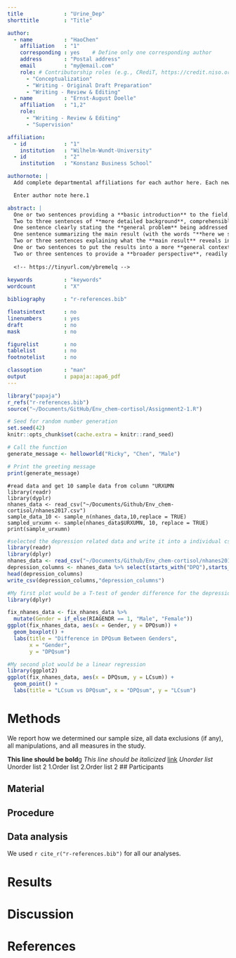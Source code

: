 ```yaml
---
title             : "Urine_Dep"
shorttitle        : "Title"

author: 
  - name          : "HaoChen"
    affiliation   : "1"
    corresponding : yes    # Define only one corresponding author
    address       : "Postal address"
    email         : "my@email.com"
    role: # Contributorship roles (e.g., CRediT, https://credit.niso.org/)
      - "Conceptualization"
      - "Writing - Original Draft Preparation"
      - "Writing - Review & Editing"
  - name          : "Ernst-August Doelle"
    affiliation   : "1,2"
    role:
      - "Writing - Review & Editing"
      - "Supervision"

affiliation:
  - id            : "1"
    institution   : "Wilhelm-Wundt-University"
  - id            : "2"
    institution   : "Konstanz Business School"

authornote: |
  Add complete departmental affiliations for each author here. Each new line herein must be indented, like this line.

  Enter author note here.1

abstract: |
  One or two sentences providing a **basic introduction** to the field,  comprehensible to a scientist in any discipline.
  Two to three sentences of **more detailed background**, comprehensible  to scientists in related disciplines.
  One sentence clearly stating the **general problem** being addressed by  this particular study.
  One sentence summarizing the main result (with the words "**here we show**" or their equivalent).
  Two or three sentences explaining what the **main result** reveals in direct comparison to what was thought to be the case previously, or how the  main result adds to previous knowledge.
  One or two sentences to put the results into a more **general context**.
  Two or three sentences to provide a **broader perspective**, readily comprehensible to a scientist in any discipline.
  
  <!-- https://tinyurl.com/ybremelq -->
  
keywords          : "keywords"
wordcount         : "X"

bibliography      : "r-references.bib"

floatsintext      : no
linenumbers       : yes
draft             : no
mask              : no

figurelist        : no
tablelist         : no
footnotelist      : no

classoption       : "man"
output            : papaja::apa6_pdf
---
```


```r
library("papaja")
r_refs("r-references.bib")
source("~/Documents/GitHub/Env_chem-cortisol/Assignment2-1.R")
```

```r
# Seed for random number generation
set.seed(42)
knitr::opts_chunk$set(cache.extra = knitr::rand_seed)

```
```r

# Call the function
generate_message <- helloworld("Ricky", "Chen", "Male")

# Print the greeting message
print(generate_message)
```


```r-sameple_urxumn

#read data and get 10 sample data from column "URXUMN
library(readr)
library(dyplr)
nhanes_data <- read_csv("~/Documents/Github/Env_chem-cortisol/nhanes2017.csv")
sample_data_10 <- sample_n(nhanes_data,10,replace = TRUE)
sampled_urxumn <- sample(nhanes_data$URXUMN, 10, replace = TRUE)
print(sample_urxumn)
```
```r
#selected the depression related data and write it into a individual csv file
library(readr)
library(dplyr)
nhanes_data <- read_csv("~/Documents/Github/Env_chem-cortisol/nhanes2017.csv")
depression_columns <- nhanes_data %>% select(starts_with("DPQ"),starts_with("SEQN"))
head(depression_columns)
write_csv(depression_columns,"depression_columns")

```

```r
#My first plot would be a T-test of gender difference for the depression score 
library(dplyr)

fix_nhanes_data <- fix_nhanes_data %>%
  mutate(Gender = if_else(RIAGENDR == 1, "Male", "Female"))
ggplot(fix_nhanes_data, aes(x = Gender, y = DPQsum)) +
  geom_boxplot() +
  labs(title = "Difference in DPQsum Between Genders",
       x = "Gender",
       y = "DPQsum")

```

```r
#My second plot would be a linear regression 
library(ggplot2)
ggplot(fix_nhanes_data, aes(x = DPQsum, y = LCsum)) +
  geom_point() +
  labs(title = "LCsum vs DPQsum", x = "DPQsum", y = "LCsum")

```
# Methods
We report how we determined our sample size, all data exclusions (if any), all manipulations, and all measures in the study. <!-- 21-word solution (Simmons, Nelson & Simonsohn, 2012; retrieved from http://ssrn.com/abstract=2160588) -->

<!-- This paragraph is for practice -->
**This line should be bold**g
*This line should be italicized*
[link](www.4399.com)
*Unorder list
*Unorder list 2
1.Order list
2.Order list 2
## Participants

## Material

## Procedure

## Data analysis
We used `r cite_r("r-references.bib")` for all our analyses.


# Results

# Discussion


\newpage

# References

::: {#refs custom-style="Bibliography"}
:::
